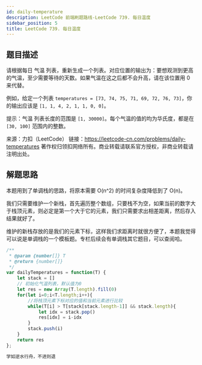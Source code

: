 ```yaml
---
id: daily-temperature
description: LeetCode 前端刷题路线-LeetCode 739. 每日温度
sidebar_position: 5
title: LeetCode 739. 每日温度
---
```


## 题目描述
请根据每日 气温 列表，重新生成一个列表。对应位置的输出为：要想观测到更高的气温，至少需要等待的天数。如果气温在这之后都不会升高，请在该位置用 0 来代替。

例如，给定一个列表 `temperatures = [73, 74, 75, 71, 69, 72, 76, 73]`，你的输出应该是 `[1, 1, 4, 2, 1, 1, 0, 0]`。

提示：气温 列表长度的范围是 `[1, 30000]`。每个气温的值的均为华氏度，都是在 `[30, 100]` 范围内的整数。

来源：力扣（LeetCode）
链接：https://leetcode-cn.com/problems/daily-temperatures
著作权归领扣网络所有。商业转载请联系官方授权，非商业转载请注明出处。

## 解题思路
本题用到了单调栈的思路，将原本需要  O(n^2) 的时间复杂度降低到了 O(n)。

我们只需要维护一个新栈，首先遍历整个数组，只要栈不为空，如果当前的数字大于栈顶元素，则必定是第一个大于它的元素，我们只需要求出相差距离，然后存入结果就好了。

维护的新栈存放的是我们的元素下标，这样我们求距离时就很方便了，本题我觉得可以说是单调栈的一个模板题。专栏后续会有单调栈其它题目，可以查阅哈。

```javascript
/**
 * @param {number[]} T
 * @return {number[]}
 */
var dailyTemperatures = function(T) {
    let stack = []
    // 初始化气温列表，默认值为0
    let res = new Array(T.length).fill(0)
    for(let i=0;i<T.length;i++){
        //将栈顶元素下标对应的值和当前元素进行比较
        while(T[i] > T[stack[stack.length-1]] && stack.length){
            let idx = stack.pop()
            res[idx] = i-idx
        }
        stack.push(i)
    }
    return res
};
```

```javascript
学如逆水行舟，不进则退
```

